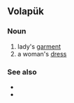 ==Volapük==

===Noun===
{{infl|vo|noun}}
 
# lady's [[garment]]
# a woman's [[dress]]

===See also===
* {{l|vo|laydaklot}}
* {{l|vo|lädaklot}}